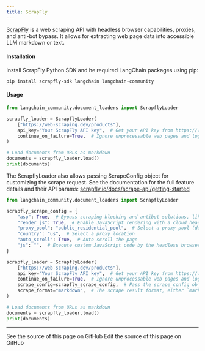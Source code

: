 ```yaml
---
title: ScrapFly
---
```


[ScrapFly](https://scrapfly.io/) is a web scraping API with headless browser capabilities, proxies, and anti-bot bypass. It allows for extracting web page data into accessible LLM markdown or text.

#### Installation

Install ScrapFly Python SDK and he required LangChain packages using pip:

```shell
pip install scrapfly-sdk langchain langchain-community
```

#### Usage

```python
from langchain_community.document_loaders import ScrapflyLoader

scrapfly_loader = ScrapflyLoader(
    ["https://web-scraping.dev/products"],
    api_key="Your ScrapFly API key",  # Get your API key from https://www.scrapfly.io/
    continue_on_failure=True,  # Ignore unprocessable web pages and log their exceptions
)

# Load documents from URLs as markdown
documents = scrapfly_loader.load()
print(documents)
```

The ScrapflyLoader also allows passing ScrapeConfig object for customizing the scrape request. See the documentation for the full feature details and their API params: [scrapfly.io/docs/scrape-api/getting-started](https://scrapfly.io/docs/scrape-api/getting-started)

```python
from langchain_community.document_loaders import ScrapflyLoader

scrapfly_scrape_config = {
    "asp": True,  # Bypass scraping blocking and antibot solutions, like Cloudflare
    "render_js": True,  # Enable JavaScript rendering with a cloud headless browser
    "proxy_pool": "public_residential_pool",  # Select a proxy pool (datacenter or residnetial)
    "country": "us",  # Select a proxy location
    "auto_scroll": True,  # Auto scroll the page
    "js": "",  # Execute custom JavaScript code by the headless browser
}

scrapfly_loader = ScrapflyLoader(
    ["https://web-scraping.dev/products"],
    api_key="Your ScrapFly API key",  # Get your API key from https://www.scrapfly.io/
    continue_on_failure=True,  # Ignore unprocessable web pages and log their exceptions
    scrape_config=scrapfly_scrape_config,  # Pass the scrape_config object
    scrape_format="markdown",  # The scrape result format, either `markdown`(default) or `text`
)

# Load documents from URLs as markdown
documents = scrapfly_loader.load()
print(documents)
```

---

<CardGroup cols={2}>
  <Card title="View Source" icon="eye" href="https://github.com/langchain-ai/docs/blob/main/src/oss/python/integrations/document_loaders/scrapfly.mdx">
    See the source of this page on GitHub
  </Card>
  <Card title="Edit Source" icon="pen-to-square" href="https://github.com/langchain-ai/docs/edit/main/src/oss/python/integrations/document_loaders/scrapfly.mdx">
    Edit the source of this page on GitHub
  </Card>
</CardGroup>

